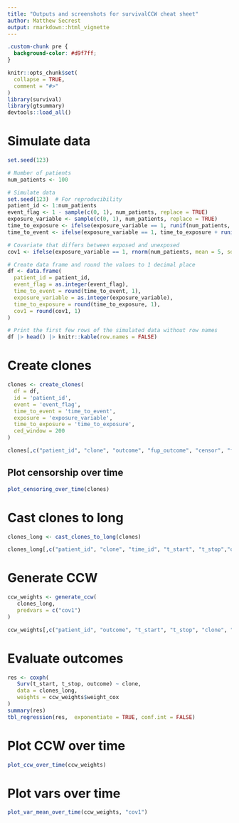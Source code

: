 ```yaml
---
title: "Outputs and screenshots for survivalCCW cheat sheet"
author: Matthew Secrest
output: rmarkdown::html_vignette
---
```



```css
.custom-chunk pre {
  background-color: #d9f7ff;
}
```

```r
knitr::opts_chunk$set(
  collapse = TRUE,
  comment = "#>"
)
library(survival)
library(gtsummary)
devtools::load_all()
```



# Simulate data

```r
set.seed(123)

# Number of patients
num_patients <- 100

# Simulate data
set.seed(123)  # For reproducibility
patient_id <- 1:num_patients
event_flag <- 1 - sample(c(0, 1), num_patients, replace = TRUE)
exposure_variable <- sample(c(0, 1), num_patients, replace = TRUE)
time_to_exposure <- ifelse(exposure_variable == 1, runif(num_patients, min = 0, max = 500), NA)
time_to_event <- ifelse(exposure_variable == 1, time_to_exposure + runif(num_patients, min = 1, max = 500), runif(num_patients, min = 1, max = 1000))  # Ensure event occurs after exposure for exposed patients

# Covariate that differs between exposed and unexposed
cov1 <- ifelse(exposure_variable == 1, rnorm(num_patients, mean = 5, sd = 1), rnorm(num_patients, mean = 0, sd = 1))

# Create data frame and round the values to 1 decimal place
df <- data.frame(
  patient_id = patient_id,
  event_flag = as.integer(event_flag),
  time_to_event = round(time_to_event, 1),
  exposure_variable = as.integer(exposure_variable),
  time_to_exposure = round(time_to_exposure, 1),
  cov1 = round(cov1, 1)
)

# Print the first few rows of the simulated data without row names
df |> head() |> knitr::kable(row.names = FALSE)
```

# Create clones

```r

clones <- create_clones(
  df = df,
  id = 'patient_id',
  event = 'event_flag',
  time_to_event = 'time_to_event',
  exposure = 'exposure_variable',
  time_to_exposure = 'time_to_exposure',
  ced_window = 200
)

clones[,c("patient_id", "clone", "outcome", "fup_outcome", "censor", "fup_censor", "cov1")] |> head() |> knitr::kable(row.names = FALSE)
```

## Plot censorship over time
```r
plot_censoring_over_time(clones)
```

# Cast clones to long
```r

clones_long <- cast_clones_to_long(clones)

clones_long[,c("patient_id", "clone", "time_id", "t_start", "t_stop","outcome", "fup_outcome", "censor", "fup_censor", "cov1")] |> head(5) |> knitr::kable(row.names = FALSE)
```

# Generate CCW

```r

ccw_weights <- generate_ccw(
   clones_long, 
   predvars = c("cov1")
)

ccw_weights[,c("patient_id", "outcome", "t_start", "t_stop", "clone", "weight_cox")] |> head(5)|> knitr::kable(row.names = FALSE)
```

# Evaluate outcomes
```r
res <- coxph(
   Surv(t_start, t_stop, outcome) ~ clone, 
   data = clones_long, 
   weights = ccw_weights$weight_cox
)
summary(res)
tbl_regression(res,  exponentiate = TRUE, conf.int = FALSE)
```

# Plot CCW over time

```r
plot_ccw_over_time(ccw_weights)
```

# Plot vars over time
```r
plot_var_mean_over_time(ccw_weights, "cov1")
```